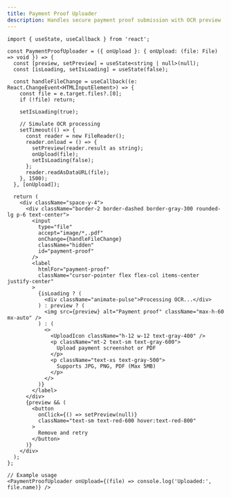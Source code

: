 ```yaml
---
title: Payment Proof Uploader
description: Handles secure payment proof submission with OCR preview
---
```


```tsx live
import { useState, useCallback } from 'react';

const PaymentProofUploader = ({ onUpload }: { onUpload: (file: File) => void }) => {
  const [preview, setPreview] = useState<string | null>(null);
  const [isLoading, setIsLoading] = useState(false);

  const handleFileChange = useCallback((e: React.ChangeEvent<HTMLInputElement>) => {
    const file = e.target.files?.[0];
    if (!file) return;

    setIsLoading(true);
    
    // Simulate OCR processing
    setTimeout(() => {
      const reader = new FileReader();
      reader.onload = () => {
        setPreview(reader.result as string);
        onUpload(file);
        setIsLoading(false);
      };
      reader.readAsDataURL(file);
    }, 1500);
  }, [onUpload]);

  return (
    <div className="space-y-4">
      <div className="border-2 border-dashed border-gray-300 rounded-lg p-6 text-center">
        <input
          type="file"
          accept="image/*,.pdf"
          onChange={handleFileChange}
          className="hidden"
          id="payment-proof"
        />
        <label
          htmlFor="payment-proof"
          className="cursor-pointer flex flex-col items-center justify-center"
        >
          {isLoading ? (
            <div className="animate-pulse">Processing OCR...</div>
          ) : preview ? (
            <img src={preview} alt="Payment proof" className="max-h-60 mx-auto" />
          ) : (
            <>
              <UploadIcon className="h-12 w-12 text-gray-400" />
              <p className="mt-2 text-sm text-gray-600">
                Upload payment screenshot or PDF
              </p>
              <p className="text-xs text-gray-500">
                Supports JPG, PNG, PDF (Max 5MB)
              </p>
            </>
          )}
        </label>
      </div>
      {preview && (
        <button
          onClick={() => setPreview(null)}
          className="text-sm text-red-600 hover:text-red-800"
        >
          Remove and retry
        </button>
      )}
    </div>
  );
};

// Example usage
<PaymentProofUploader onUpload={(file) => console.log('Uploaded:', file.name)} />